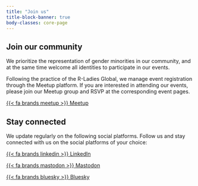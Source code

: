 ```yaml
---
title: "Join us"
title-block-banner: true
body-classes: core-page
---
```


## Join our community

We prioritize the representation of gender minorities in our community, and at the same time welcome all identities to participate in our events.

Following the practice of the R-Ladies Global, we manage event registration through the Meetup platform. If you are interested in attending our events, please join our Meetup group and RSVP at the corresponding event pages.

[{{< fa brands meetup >}} Meetup](https://www.meetup.com/rladies-vienna/){.btn .btn-outline-primary}

## Stay connected

We update regularly on the following social platforms. Follow us and stay connected with us on the social platforms of your choice:

::: social-btn-group
[{{< fa brands linkedin >}} LinkedIn](https://linkedin.com/company/r-ladies-vienna/){.btn .btn-outline-primary}

[{{< fa brands mastodon >}} Mastodon](https://mastodon.social/@RLadiesVienna){.btn .btn-outline-primary}

[{{< fa brands bluesky >}} Bluesky](https://bsky.app/profile/rladiesvienna.bsky.social){.btn .btn-outline-primary}
:::